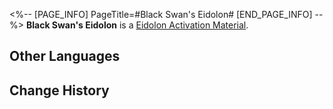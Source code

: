 <%-- [PAGE_INFO]
PageTitle=#Black Swan's Eidolon#
[END_PAGE_INFO] --%>
{{Item Infobox
|id          = 11307
|image       = Item Black Swan's Eidolon.png
|type        = Eidolon Activation Material
|invCategory = 
|rarity      = 5
|effect      = Material for raising Black Swan's Eidolon Level.
|description = 
}}
'''Black Swan's Eidolon''' is a [[Eidolon Activation Material]].

==Other Languages==
{{Other Languages
|en   = Black Swan's Eidolon
|zhs  = 【黑天鹅】的星魂
|zht  = 【黑天鵝】的星魂
|ja   = 「ブラックスワン」の星魂
|ko   = [블랙 스완]의 성혼
|es   = Eidolon de Cisne Negro
|fr   = Eidolon de Cygne noir
|ru   = Эйдолон Чёрного Лебедя
|th   = Eidolon ของ Black Swan
|vi   = Tinh Hồn Black Swan
|de   = Schwarzer Schwans Eidolon
|id   = Black Swan's Eidolon
|pt   = Eidolon da Cisne Negro
}}

==Change History==
{{Change History|2.0}}
